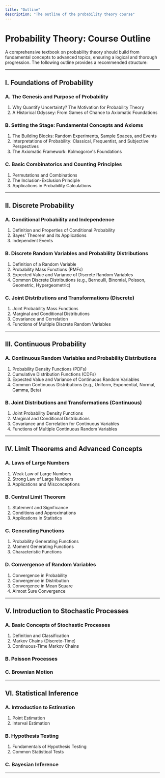 ```yaml
---
title: "Outline"
description: "The outline of the probability theory course"
---
```


# Probability Theory: Course Outline

A comprehensive textbook on probability theory should build from fundamental concepts to advanced topics, ensuring a logical and thorough progression. The following outline provides a recommended structure:

---

## I. Foundations of Probability

### A. The Genesis and Purpose of Probability
1.  Why Quantify Uncertainty? The Motivation for Probability Theory
2.  A Historical Odyssey: From Games of Chance to Axiomatic Foundations

### B. Setting the Stage: Fundamental Concepts and Axioms
1.  The Building Blocks: Random Experiments, Sample Spaces, and Events
2.  Interpretations of Probability: Classical, Frequentist, and Subjective Perspectives
3.  The Axiomatic Framework: Kolmogorov's Foundations

### C. Basic Combinatorics and Counting Principles
1.  Permutations and Combinations
2.  The Inclusion-Exclusion Principle
3.  Applications in Probability Calculations

---

## II. Discrete Probability

### A. Conditional Probability and Independence
1.  Definition and Properties of Conditional Probability
2.  Bayes' Theorem and its Applications
3.  Independent Events

### B. Discrete Random Variables and Probability Distributions
1.  Definition of a Random Variable
2.  Probability Mass Functions (PMFs)
3.  Expected Value and Variance of Discrete Random Variables
4.  Common Discrete Distributions (e.g., Bernoulli, Binomial, Poisson, Geometric, Hypergeometric)

### C. Joint Distributions and Transformations (Discrete)
1.  Joint Probability Mass Functions
2.  Marginal and Conditional Distributions
3.  Covariance and Correlation
4.  Functions of Multiple Discrete Random Variables

---

## III. Continuous Probability

### A. Continuous Random Variables and Probability Distributions
1.  Probability Density Functions (PDFs)
2.  Cumulative Distribution Functions (CDFs)
3.  Expected Value and Variance of Continuous Random Variables
4.  Common Continuous Distributions (e.g., Uniform, Exponential, Normal, Gamma, Beta)

### B. Joint Distributions and Transformations (Continuous)
1.  Joint Probability Density Functions
2.  Marginal and Conditional Distributions
3.  Covariance and Correlation for Continuous Variables
4.  Functions of Multiple Continuous Random Variables

---

## IV. Limit Theorems and Advanced Concepts

### A. Laws of Large Numbers
1.  Weak Law of Large Numbers
2.  Strong Law of Large Numbers
3.  Applications and Misconceptions

### B. Central Limit Theorem
1.  Statement and Significance
2.  Conditions and Approximations
3.  Applications in Statistics

### C. Generating Functions
1.  Probability Generating Functions
2.  Moment Generating Functions
3.  Characteristic Functions

### D. Convergence of Random Variables
1.  Convergence in Probability
2.  Convergence in Distribution
3.  Convergence in Mean Square
4.  Almost Sure Convergence

---

## V. Introduction to Stochastic Processes

### A. Basic Concepts of Stochastic Processes
1.  Definition and Classification
2.  Markov Chains (Discrete-Time)
3.  Continuous-Time Markov Chains

### B. Poisson Processes

### C. Brownian Motion

---

## VI. Statistical Inference

### A. Introduction to Estimation
1.  Point Estimation
2.  Interval Estimation

### B. Hypothesis Testing
1.  Fundamentals of Hypothesis Testing
2.  Common Statistical Tests

### C. Bayesian Inference

---